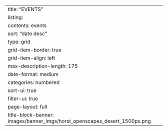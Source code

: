 ---
title: "EVENTS"
listing:
  contents: events
  sort: "date desc"
  type: grid
  grid-item-border: true
  grid-item-align: left
  max-description-length: 175
  date-format: medium
  categories: numbered
  sort-ui: true
  filter-ui: true
page-layout: full
title-block-banner: images/banner_imgs/horst_openscapes_desert_1500px.png 
---